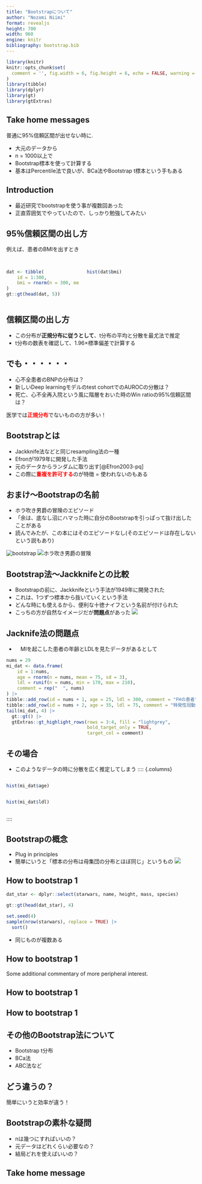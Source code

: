 ```yaml
---
title: "Bootstrapについて"
author: "Nozomi Niimi"
format: revealjs
height: 700
width: 960
engine: knitr
bibliography: bootstrap.bib
---
```


```r
library(knitr)
knitr::opts_chunk$set(
  comment = '', fig.width = 6, fig.height = 6, echo = FALSE, warning = FALSE
)
library(tibble)
library(dplyr)
library(gt)
library(gtExtras)
```

## Take home messages

普通に95%信頼区間が出せない時に.

-   大元のデータから
-   n = 1000以上で
-   Bootstrap標本を使って計算する
-   基本はPercentile法で良いが、BCa法やBootstrap t標本という手もある

## Introduction

-   最近研究でbootstrapを使う事が複数回あった
-   正直雰囲気でやっていたので、しっかり勉強してみたい

## 95％信頼区間の出し方

例えば、患者のBMIを出すとき

## 

::: columns
::: {.column width="40%"}
```r


dat <- tibble(
    id = 1:300, 
    bmi = rnorm(n = 300, mean = 21, sd = 1.0)
)
gt::gt(head(dat, 5))
```
:::

::: {.column width="60%"}
```r

hist(dat$bmi)
```
:::
:::

## 信頼区間の出し方

-   この分布が**正規分布に従うとして**、t分布の平均と分散を最尤法で推定
-   t分布の数表を確認して、1.96×標準偏差で計算する

## でも・・・・・・

-   心不全患者のBNPの分布は？
-   新しいDeep learningモデルのtest cohortでのAUROCの分散は？
-   死亡、心不全再入院という風に階層をおいた時のWin ratioの95%信頼区間は？

医学では[**正規分布**]{style="color: red"}でないものの方が多い！

## Bootstrapとは

-   Jackknife法などと同じresampling法の一種
-   Efronが1979年に開発した手法
-   元のデータからランダムに取り出す[@Efron2003-pq]
-   この際に[**重複を許可する**]{style="color: red"}のが特徴 = 使われないのもある

## おまけ〜Bootstrapの名前

-   ホラ吹き男爵の冒険のエピソード
-   「余は、底なし沼にハマった時に自分のBootstrapを引っぱって抜け出したことがある
-   読んでみたが、この本にはそのエピソードなし(そのエピソードは存在しないという説もあり)

::: {#fig-bootstrap layout-ncol="2"}
![bootstrap](images/real_bootstrap.png){height=30%, fig-align="left"} 
![ホラ吹き男爵の冒険](images/horafuki.png){height=30%,fig-align="right"}
:::

## Bootstrap法〜Jackknifeとの比較

-   Bootstrapの前に、Jackknifeという手法が1949年に開発された
-   これは、1つずつ標本から抜いていくという手法
-   どんな時にも使えるから、便利な十徳ナイフという名前が付けられた
-   こっちの方が自然なイメージだが**問題点**があった ![](images/Jackknife.png)

## Jacknife法の問題点

-   　MIを起こした患者の年齢とLDLを見たデータがあるとして

```r
nums = 29
mi_dat <- data.frame(
    id = 1:nums, 
    age = rnorm(n = nums, mean = 75, sd = 3), 
    ldl = runif(n = nums, min = 170, max = 210), 
    comment = rep("  ", nums)
) |> 
tibble::add_row(id = nums + 1, age = 25, ldl = 300, comment = "FHの患者") |> 
tibble::add_row(id = nums + 2, age = 35, ldl = 75, comment = "特発性冠動脈解離")
tail(mi_dat, 4) |> 
  gt::gt() |> 
  gtExtras::gt_highlight_rows(rows = 3:4, fill = "lightgrey",
                              bold_target_only = TRUE, 
                              target_col = comment)
```

## その場合

-   このようなデータの時に分散を広く推定してしまう :::: {.columns}

::: {.column width="40%"}
```r
hist(mi_dat$age)
```
:::

::: {.column width="60%"}
```r
hist(mi_dat$ldl)
```
:::

::::

## Bootstrapの概念

-   Plug in principles
-   簡単にいうと「標本の分布は母集団の分布とほぼ同じ」というもの ![](images/bootstrap_image.jpg)

## How to bootstrap 1

```r
dat_star <- dplyr::select(starwars, name, height, mass, species)

gt::gt(head(dat_star), 4)
```

```r
set.seed(4)
sample(nrow(starwars), replace = TRUE) |> 
  sort()
```

-   同じものが複数ある

## How to bootstrap 1

::: aside
Some additional commentary of more peripheral interest.
:::

## How to bootstrap 1

## How to bootstrap 1

## その他のBootstrap法について

-   Bootstrap t分布
-   BCa法
-   ABC法など

## どう違うの？

簡単にいうと効率が違う！

## Bootstrapの素朴な疑問

-   nは幾つにすればいいの？
-   元データはどれくらい必要なの？
-   結局どれを使えばいいの？

## Take home message
